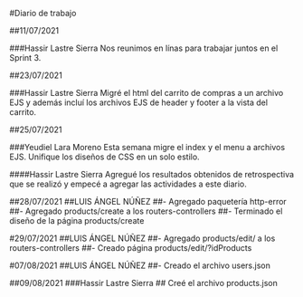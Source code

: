 
#Diario de trabajo

##11/07/2021

###Hassir Lastre Sierra
Nos reunimos en línas para trabajar juntos en el Sprint 3.

##23/07/2021

###Hassir Lastre Sierra
Migré el html del carrito de compras a un archivo EJS y además incluí los archivos EJS de header y footer a la vista del carrito.

##25/07/2021

###Yeudiel Lara Moreno 
Esta semana migre el index y el menu a archivos EJS. Unifique los diseños de CSS en un solo estilo.

####Hassir Lastre Sierra 
Agregué los resultados obtenidos de retrospectiva que se realizó y empecé a agregar las actividades a este diario.

##28/07/2021
##LUIS ÁNGEL NÚÑEZ
##- Agregado paquetería http-error
##- Agregado products/create a los routers-controllers
##- Terminado el diseño de la página products/create

#29/07/2021
##LUIS ÁNGEL NÚÑEZ
##- Agregado products/edit/ a los routers-controllers
##- Creado página products/edit/?idProducts

#07/08/2021
##LUIS ÁNGEL NÚÑEZ
##- Creado el archivo users.json

##09/08/2021
###Hassir Lastre Sierra
## Creé el archivo products.json